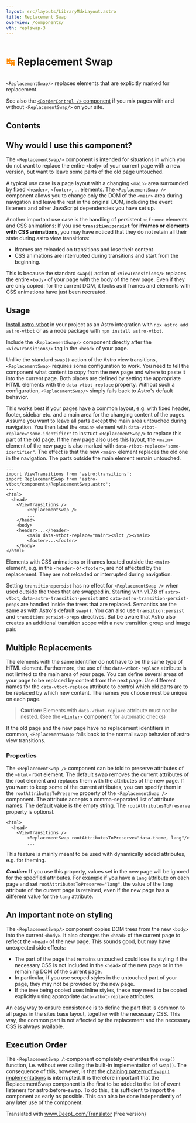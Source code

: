 ```yaml
---
layout: src/layouts/LibraryMdxLayout.astro
title: Replacement Swap
overview: /components/
vtn: replswap-3
---
```


<h1 style="display: inline-block; view-transition-name: replswap-1"><span style="display:inline-block; view-transition-name:replswap-2; color: darkorange">↹</span> Replacement Swap</h1>

`<ReplacementSwap/>` replaces elements that are explicitly marked for replacement.

See also the [`<BorderControl />` component](/library/BorderControl/) if you mix pages with and without `<ReplacementSwap/>` on your site.

## Contents

## Why would I use this component?

The `<ReplacementSwap/>` component is intended for situations in which you do not want to replace the entire `<body>` of your current page with a new version, but want to leave some parts of the old page untouched.

A typical use case is a page layout with a changing `<main>` area surrounded by fixed `<header>`, `<footer>`, ... elements. The `<ReplacementSwap />` component allows you to  change only the DOM of the `<main>` area during navigation and leave the rest in the original DOM, including the event listeners and other JavaScript dependencies you have set up.

Another important use case is the handling of persistent `<iframe>` elements and CSS animations:
If you use **`transition:persist`** for **iframes or elements with CSS animations**, you may have noticed that they do not retain all their state during astro view transitions:

* Iframes are reloaded on transitions and lose their content
* CSS animations are interrupted during transitions and start from the beginning.

This is because the standard `swap()` action of `<ViewTransitions/>` replaces the entire `<body>` of your page with the body of the new page. Even if they are only copied: for the current DOM, it looks as if frames and elements with CSS animations have just been recreated.



## Usage

[Install astro-vtbot](../Installation/) in your project as an Astro integration with `npx astro add astro-vtbot` or as a node package with `npm install astro-vtbot`.

Include the `<ReplacementSwap/>` component directly after the `<ViewTransitions/>` tag in the `<head>` of your page.

Unlike the standard `swap()` action of the Astro view transitions, `<ReplacementSwap>` requires some configuration to work.  You need to tell the component what content to copy from the new page and where to paste it into the current page. Both places are defined by setting the appropriate HTML elements with the `data-vtbot-replace` property. Without such a configuration, `<ReplacementSwap/>` simply falls back to Astro's default behavior.


This works best if your pages have a common layout, e.g. with fixed header, footer, sidebar etc. and a main area for the changing content of the pages. Assume you want to leave all parts except the main area untouched during navigation. You then label the `<main>` element with `data-vtbot-replace="some-identifier"` to instruct `<ReplacementSwap/>` to replace this part of the old page. If the new page also uses this layout, the `<main>` element of the new page is also marked with `data-vtbot-replace="some-identifier"`. The effect is that the new `<main>` element replaces the old one in the navigation. The parts outside the main element remain untouched.

```astro title="Layout.astro" {3, 8, 13}
---
import ViewTransitions from 'astro:transitions';
import ReplacementSwap from 'astro-vtbot/components/ReplacementSwap.astro';
---
<html>
  <head>
    <ViewTransitions />
		<ReplacementSwap />
		...
	</head>
	<body>
    <header>...</header>
		<main data-vtbot-replace="main"><slot /></main>
		<footer>...<footer>
	</body>
</html>
```

Elements with CSS animations or iframes located outside the `<main>` element, e.g. in the `<header>` or `<footer>`,  are not affected by the replacement. They are not reloaded or interrupted during navigation.

Setting `transition:persist` has no effect for `<ReplacementSwap />` when used outside the trees that are swapped in. Starting with v1.7.8 of `astro-vtbot`, `data-astro-transition-persist` and `data-astro-transition-persist-props` are handled inside the trees that are replaced. Semantics are the same as with Astro's default `swap()`. You can also use `transition:persist` and `transition:persist-props` directives. But be aware that Astro also creates an additional transition scope with a new transition group and image pair.

## Multiple Replacements
The elements with the same identifier do not have to be the same type of HTML element. Furthermore, the use of the `data-vtbot-replace` attribute is not limited to the main area of your page. You can define several areas of your page to be replaced by content from the next page. Use different names for the `data-vtbot-replace` attribute to control which old parts are to be replaced by which new content. The names you choose must be unique on each page.


> **Caution:** Elements with `data-vtbot-replace` attribute must not be nested. (See the [`<Linter>` component](/library/Linter/) for automatic checks)



If the old page and the new page have no replacement identifiers in common, `<ReplacementSwap>` falls back to the normal swap behavior of astro view transitions.

### Properties

The `<ReplacementSwap />` component can be told to preserve attributes of the `<html>` root element.
The default swap removes the current attributes of the root element and replaces them with the attributes of the new page. If you want to keep some of the current attributes, you can specify them in the `rootAttributesToPreserve` property of the `<ReplacementSwap />` component. The attribute accepts a comma-separated list of attribute names. The default value is the empty string. The `rootAttributesToPreserve` property is optional.

```astro title="Layout.astro" {4}
<html>
  <head>
    <ViewTransitions />
		<ReplacementSwap rootAttributesToPreserve="data-theme, lang"/>
		...
```
This feature is mainly meant to be used with dynamically added attributes, e.g. for theming.

***Caution:*** If you use this property, values set in the new page will be ignored for the specified attributes. For example if you have a `lang` attribute on each page and set `rootAttributesToPreserve="lang"`, the value of the `lang` attribute of the current page is retained, even if the new page has a different value for the `lang` attribute.

## An important note on styling

The `<ReplacementSwap/>` component copies DOM trees from the new `<body>` into the current `<body>`. It also changes the `<head>` of the current page to reflect the `<head>` of the new page. This sounds good, but may have unexpected side effects:

* The part of the page that remains untouched could lose its styling if the necessary CSS is not included in the `<head>` of the new page or in the remaining DOM of the current page.
* In particular, if you use scoped styles in the untouched part of your page, they may not be provided by the new page.
* If the tree being copied uses inline styles, these may need to be copied explicitly using appropriate `data-vtbot-replace` attributes.

An easy way to ensure consistence is to define the part that is common to all pages in the sites base layout, together with the necessary CSS. This way, the common part is not affected by the replacement and the necessary CSS is always available.

## Execution Order

The `<ReplacementSwap />`component completely overwrites the `swap()` function, i.e. without ever calling the built-in implementation of `swap()`. The consequence of this, however, is that the [chaining pattern of `swap()` implementations](/jotter/astro/loader-swap/#extending-swap) is interrupted. It is therefore important that the ReplacementSwap component is the first to be added to the list of event listeners for astro:before-swap. To do this, it is sufficient to import the component as early as possible. This can also be done independently of any later use of the component.

Translated with www.DeepL.com/Translator (free version)
